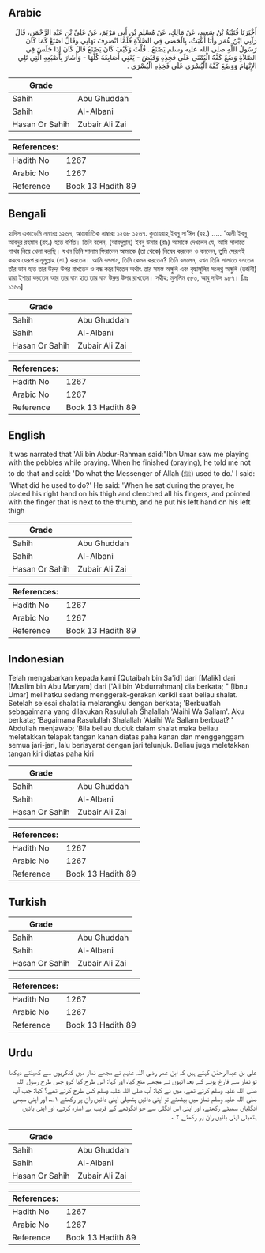 ## Arabic


<div dir="rtl" lang="ar" style={{fontSize:'larger',backgroundColor:'#f8f9fa',padding:20}}>
أَخْبَرَنَا قُتَيْبَةُ بْنُ سَعِيدٍ، عَنْ مَالِكٍ، عَنْ مُسْلِمِ بْنِ أَبِي مَرْيَمَ، عَنْ عَلِيِّ بْنِ عَبْدِ الرَّحْمَنِ، قَالَ رَآنِي ابْنُ عُمَرَ وَأَنَا أَعْبَثُ، بِالْحَصَى فِي الصَّلاَةِ فَلَمَّا انْصَرَفَ نَهَانِي وَقَالَ اصْنَعْ كَمَا كَانَ رَسُولُ اللَّهِ صلى الله عليه وسلم يَصْنَعُ ‏.‏ قُلْتُ وَكَيْفَ كَانَ يَصْنَعُ قَالَ كَانَ إِذَا جَلَسَ فِي الصَّلاَةِ وَضَعَ كَفَّهُ الْيُمْنَى عَلَى فَخِذِهِ وَقَبَضَ - يَعْنِي أَصَابِعَهُ كُلَّهَا - وَأَشَارَ بِأُصْبُعِهِ الَّتِي تَلِي الإِبْهَامَ وَوَضَعَ كَفَّهُ الْيُسْرَى عَلَى فَخِذِهِ الْيُسْرَى ‏.‏
</div>
<div style={{backgroundColor:'#f8f9fa',padding:20, marginBottom: 10}}><table> <thead> <tr> <th>Grade</th> <th></th> </tr> </thead> <tbody> <tr><td>Sahih</td><td>Abu Ghuddah</td></tr><tr><td>Sahih</td><td>Al-Albani</td></tr><tr><td>Hasan Or Sahih</td><td>Zubair Ali Zai</td></tr></tbody></table><table> <thead> <tr> <th>References:</th> <th></th> </tr> </thead> <tbody><tr><td>Hadith No</td><td>1267</td></tr><tr><td>Arabic No</td><td>1267</td></tr><tr><td>Reference</td><td>Book 13 Hadith 89</td></tr></tbody></table></div>

## Bengali


<div dir="ltr" lang="bn" style={{fontSize:'larger',backgroundColor:'#f8f9fa',padding:20}}>
হাদিস একাডেমি নাম্বারঃ ১২৬৭, আন্তর্জাতিক নাম্বারঃ ১২৬৮ ১২৬৭. কুতায়বাহ্ ইবনু সা'ঈদ (রহ.) ..... ‘আলী ইবনু আবদুর রহমান (রহ.) হতে বর্ণিত। তিনি বলেন, (আবদুল্লাহ) ইবনু উমার (রাঃ) আমাকে দেখলেন যে, আমি সালাতে পাথর নিয়ে খেলা করছি। যখন তিনি সালাম ফিরালেন আমাকে (তা থেকে) নিষেধ করলেন ও বললেন, তুমি সেরূপই করবে যেরূপ রাসূলুল্লাহ (সা.) করতেন। আমি বললাম, তিনি কেমন করতেন? তিনি বললেন, যখন তিনি সালাতে বসতেন তাঁর ডান হাত তার উরুর উপর রাখতেন ও বন্ধ করে দিতেন অর্থাৎ তার সমস্ত অঙ্গুলি এবং বৃদ্ধাঙ্গুলির সংলগ্ন অঙ্গুলি (তর্জনী) দ্বারা ইশারা করতেন আর তার বাম হাত তার বাম উরুর উপর রাখতেন। সহীহ: মুসলিম ৫৮০, আবু দাউদ ৯৮৭। [দ্রঃ ১১৬০]
</div>
<div style={{backgroundColor:'#f8f9fa',padding:20, marginBottom: 10}}><table> <thead> <tr> <th>Grade</th> <th></th> </tr> </thead> <tbody> <tr><td>Sahih</td><td>Abu Ghuddah</td></tr><tr><td>Sahih</td><td>Al-Albani</td></tr><tr><td>Hasan Or Sahih</td><td>Zubair Ali Zai</td></tr></tbody></table><table> <thead> <tr> <th>References:</th> <th></th> </tr> </thead> <tbody><tr><td>Hadith No</td><td>1267</td></tr><tr><td>Arabic No</td><td>1267</td></tr><tr><td>Reference</td><td>Book 13 Hadith 89</td></tr></tbody></table></div>

## English


<div dir="ltr" lang="en" style={{fontSize:'larger',backgroundColor:'#f8f9fa',padding:20}}>
It was narrated that 'Ali bin Abdur-Rahman said:"Ibn Umar saw me playing with the pebbles while praying. When he finished (praying), he told me not to do that and said: 'Do what the Messenger of Allah (ﷺ) used to do.' I said: 'What did he used to do?' He said: 'When he sat during the prayer, he placed his right hand on his thigh and clenched all his fingers, and pointed with the finger that is next to the thumb, and he put his left hand on his left thigh
</div>
<div style={{backgroundColor:'#f8f9fa',padding:20, marginBottom: 10}}><table> <thead> <tr> <th>Grade</th> <th></th> </tr> </thead> <tbody> <tr><td>Sahih</td><td>Abu Ghuddah</td></tr><tr><td>Sahih</td><td>Al-Albani</td></tr><tr><td>Hasan Or Sahih</td><td>Zubair Ali Zai</td></tr></tbody></table><table> <thead> <tr> <th>References:</th> <th></th> </tr> </thead> <tbody><tr><td>Hadith No</td><td>1267</td></tr><tr><td>Arabic No</td><td>1267</td></tr><tr><td>Reference</td><td>Book 13 Hadith 89</td></tr></tbody></table></div>

## Indonesian


<div dir="ltr" lang="id" style={{fontSize:'larger',backgroundColor:'#f8f9fa',padding:20}}>
Telah mengabarkan kepada kami [Qutaibah bin Sa'id] dari [Malik] dari [Muslim bin Abu Maryam] dari ['Ali bin 'Abdurrahman] dia berkata; " [Ibnu Umar] melihatku sedang menggerak-gerakan kerikil saat beliau shalat. Setelah selesai shalat ia melarangku dengan berkata; 'Berbuatlah sebagaimana yang dilakukan Rasulullah Shalallah 'Alaihi Wa Sallam'. Aku berkata; 'Bagaimana Rasulullah Shalallah 'Alaihi Wa Sallam berbuat? ' Abdullah menjawab; 'Bila beliau duduk dalam shalat maka beliau meletakkan telapak tangan kanan diatas paha kanan dan menggenggam semua jari-jari, lalu berisyarat dengan jari telunjuk. Beliau juga meletakkan tangan kiri diatas paha kiri
</div>
<div style={{backgroundColor:'#f8f9fa',padding:20, marginBottom: 10}}><table> <thead> <tr> <th>Grade</th> <th></th> </tr> </thead> <tbody> <tr><td>Sahih</td><td>Abu Ghuddah</td></tr><tr><td>Sahih</td><td>Al-Albani</td></tr><tr><td>Hasan Or Sahih</td><td>Zubair Ali Zai</td></tr></tbody></table><table> <thead> <tr> <th>References:</th> <th></th> </tr> </thead> <tbody><tr><td>Hadith No</td><td>1267</td></tr><tr><td>Arabic No</td><td>1267</td></tr><tr><td>Reference</td><td>Book 13 Hadith 89</td></tr></tbody></table></div>

## Turkish


<div dir="ltr" lang="tr" style={{fontSize:'larger',backgroundColor:'#f8f9fa',padding:20}}>

</div>
<div style={{backgroundColor:'#f8f9fa',padding:20, marginBottom: 10}}><table> <thead> <tr> <th>Grade</th> <th></th> </tr> </thead> <tbody> <tr><td>Sahih</td><td>Abu Ghuddah</td></tr><tr><td>Sahih</td><td>Al-Albani</td></tr><tr><td>Hasan Or Sahih</td><td>Zubair Ali Zai</td></tr></tbody></table><table> <thead> <tr> <th>References:</th> <th></th> </tr> </thead> <tbody><tr><td>Hadith No</td><td>1267</td></tr><tr><td>Arabic No</td><td>1267</td></tr><tr><td>Reference</td><td>Book 13 Hadith 89</td></tr></tbody></table></div>

## Urdu


<div dir="rtl" lang="ur" style={{fontSize:'larger',backgroundColor:'#f8f9fa',padding:20}}>
علی بن عبدالرحمٰن کہتے ہیں کہ ابن عمر رضی اللہ عنہم نے مجھے نماز میں کنکریوں سے کھیلتے دیکھا تو نماز سے فارغ ہونے کے بعد انہوں نے مجھے منع کیا، اور کہا: اس طرح کیا کرو جس طرح رسول اللہ صلی اللہ علیہ وسلم کرتے تھے، میں نے کہا: آپ صلی اللہ علیہ وسلم کس طرح کرتے تھے؟ کہا: جب آپ صلی اللہ علیہ وسلم نماز میں بیٹھتے تو اپنی دائیں ہتھیلی اپنی دائیں ران پر رکھتے ۱؎، اور اپنی سبھی انگلیاں سمیٹے رکھتے، اور اپنی اس انگلی سے جو انگوٹھے کے قریب ہے اشارہ کرتے، اور اپنی بائیں ہتھیلی اپنی بائیں ران پر رکھتے ۲؎۔
</div>
<div style={{backgroundColor:'#f8f9fa',padding:20, marginBottom: 10}}><table> <thead> <tr> <th>Grade</th> <th></th> </tr> </thead> <tbody> <tr><td>Sahih</td><td>Abu Ghuddah</td></tr><tr><td>Sahih</td><td>Al-Albani</td></tr><tr><td>Hasan Or Sahih</td><td>Zubair Ali Zai</td></tr></tbody></table><table> <thead> <tr> <th>References:</th> <th></th> </tr> </thead> <tbody><tr><td>Hadith No</td><td>1267</td></tr><tr><td>Arabic No</td><td>1267</td></tr><tr><td>Reference</td><td>Book 13 Hadith 89</td></tr></tbody></table></div>